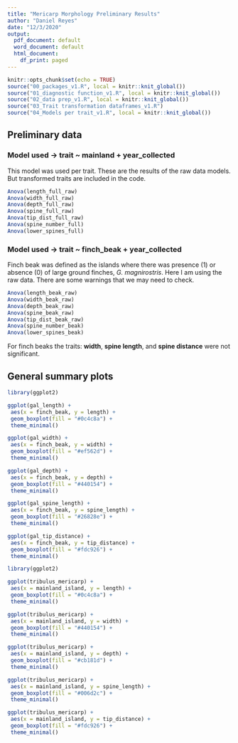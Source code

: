 ```yaml
---
title: "Mericarp Morphology Preliminary Results"
author: "Daniel Reyes"
date: "12/3/2020"
output:
  pdf_document: default
  word_document: default
  html_document:
    df_print: paged
---
```


```r
knitr::opts_chunk$set(echo = TRUE)
source("00_packages_v1.R", local = knitr::knit_global())
source("01_diagnostic function_v1.R", local = knitr::knit_global())
source("02_data prep_v1.R", local = knitr::knit_global())
source("03_Trait transformation dataframes_v1.R")
source("04_Models per trait_v1.R", local = knitr::knit_global())
```

## Preliminary data
### Model used -> trait ~ mainland + year_collected
This model was used per trait. These are the results of the raw data models. But transformed traits are included in the code.

```r
Anova(length_full_raw)
Anova(width_full_raw)
Anova(depth_full_raw)
Anova(spine_full_raw)
Anova(tip_dist_full_raw)
Anova(spine_number_full)
Anova(lower_spines_full)

```

### Model used -> trait ~ finch_beak + year_collected
Finch beak was defined as the islands where there was presence (1) or absence (0) of large ground finches, _G. magnirostris_. Here I am using the raw data. There are some warnings that we may need to check.

```r
Anova(length_beak_raw)
Anova(width_beak_raw)
Anova(depth_beak_raw)
Anova(spine_beak_raw)
Anova(tip_dist_beak_raw)
Anova(spine_number_beak)
Anova(lower_spines_beak)

```

For finch beaks the traits: **width**, **spine length**, and **spine distance** were not significant.


## General summary plots


```r

library(ggplot2)

ggplot(gal_length) +
 aes(x = finch_beak, y = length) +
 geom_boxplot(fill = "#0c4c8a") +
 theme_minimal()

ggplot(gal_width) +
 aes(x = finch_beak, y = width) +
 geom_boxplot(fill = "#ef562d") +
 theme_minimal()

ggplot(gal_depth) +
 aes(x = finch_beak, y = depth) +
 geom_boxplot(fill = "#440154") +
 theme_minimal()

ggplot(gal_spine_length) +
 aes(x = finch_beak, y = spine_length) +
 geom_boxplot(fill = "#26828e") +
 theme_minimal()

ggplot(gal_tip_distance) +
 aes(x = finch_beak, y = tip_distance) +
 geom_boxplot(fill = "#fdc926") +
 theme_minimal()


```
```r

library(ggplot2)

ggplot(tribulus_mericarp) +
 aes(x = mainland_island, y = length) +
 geom_boxplot(fill = "#0c4c8a") +
 theme_minimal()

ggplot(tribulus_mericarp) +
 aes(x = mainland_island, y = width) +
 geom_boxplot(fill = "#440154") +
 theme_minimal()

ggplot(tribulus_mericarp) +
 aes(x = mainland_island, y = depth) +
 geom_boxplot(fill = "#cb181d") +
 theme_minimal()

ggplot(tribulus_mericarp) +
 aes(x = mainland_island, y = spine_length) +
 geom_boxplot(fill = "#006d2c") +
 theme_minimal()

ggplot(tribulus_mericarp) +
 aes(x = mainland_island, y = tip_distance) +
 geom_boxplot(fill = "#fdc926") +
 theme_minimal()

```

